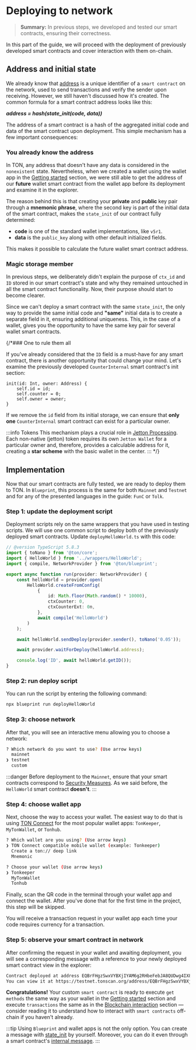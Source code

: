 
# Deploying to network

> **Summary:** In previous steps, we developed and tested our smart contracts, ensuring their correctness.

In this part of the guide, we will proceed with the deployment of previously developed smart contracts and cover interaction with them on-chain.

## Address and initial state

We already know that [address](/v3/documentation/smart-contracts/addresses/) is a unique identifier of a `smart contract` on the network, used to send transactions and verify the sender upon receiving. However, we still haven't discussed how it's created. The common formula for a smart contract address looks like this:

***address = hash(state_init(code, data))***

The address of a smart contract is a hash of the aggregated initial code and data of the smart contract upon deployment. This simple mechanism has a few important consequences:

### You already know the address

In TON, any address that doesn't have any data is considered in the `nonexistent` state. Nevertheless, when we created a wallet using the wallet app in the [Getting started](/v3/guidelines/quick-start/getting-started) section, we were still able to get the address of our **future** wallet smart contract from the wallet app before its deployment and examine it in the explorer.

The reason behind this is that creating your **private** and **public** key pair through a **mnemonic phrase**, where the second key is part of the initial data of the smart contract, makes the `state_init` of our contract fully determined:
- **code** is one of the standard wallet implementations, like `v5r1`.
- **data** is the `public_key` along with other default initialized fields.

This makes it possible to calculate the future wallet smart contract address.

### Magic storage member

In previous steps, we deliberately didn't explain the purpose of `ctx_id` and `ID` stored in our smart contract's state and why they remained untouched in all the smart contract functionality. Now, their purpose should start to become clearer.

Since we can't deploy a smart contract with the same `state_init`, the only way to provide the same initial code and **"same"** initial data is to create a separate field in it, ensuring additional uniqueness. This, in the case of a wallet, gives you the opportunity to have the same key pair for several wallet smart contracts.

{/*### One to rule them all

If you've already considered that the `ID` field is a must-have for any smart contract, there is another opportunity that could change your mind. Let's examine the previously developed `CounterInternal` smart contract's init section:

```tact
init(id: Int, owner: Address) {
    self.id = id;
    self.counter = 0;
    self.owner = owner;
}
```

If we remove the `id` field from its initial storage, we can ensure that **only one** `CounterInternal` smart contract can exist for a particular owner.

:::info Tokens
This mechanism plays a crucial role in [Jetton Processing](/v3/guidelines/dapps/asset-processing/jettons/). Each non-native (jetton) token requires its own `Jetton Wallet` for a particular owner and, therefore, provides a calculable address for it, creating a **star scheme** with the basic wallet in the center.
:::
*/}
## Implementation

Now that our smart contracts are fully tested, we are ready to deploy them to TON. In `Blueprint`, this process is the same for both `Mainnet` and `Testnet` and for any of the presented languages in the guide: `FunC` or `Tolk`.

### Step 1: update the deployment script

Deployment scripts rely on the same wrappers that you have used in testing scripts. We will use one common script to deploy both of the previously deployed smart contracts. Update `deployHelloWorld.ts` with this code:

```typescript title="/scripts/deployHelloWorld.ts"
// @version TypeScript 5.8.3
import { toNano } from '@ton/core';
import { HelloWorld } from '../wrappers/HelloWorld';
import { compile, NetworkProvider } from '@ton/blueprint';

export async function run(provider: NetworkProvider) {
    const helloWorld = provider.open(
        HelloWorld.createFromConfig(
            {
                id: Math.floor(Math.random() * 10000),
                ctxCounter: 0,
                ctxCounterExt: 0n,
            },
            await compile('HelloWorld')
        )
    );

    await helloWorld.sendDeploy(provider.sender(), toNano('0.05'));

    await provider.waitForDeploy(helloWorld.address);

    console.log('ID', await helloWorld.getID());
}
```

### Step 2: run deploy script

You can run the script by entering the following command:

```bash
npx blueprint run deployHelloWorld
```

### Step 3: choose network

After that, you will see an interactive menu allowing you to choose a network:

```bash
? Which network do you want to use? (Use arrow keys)
  mainnet
❯ testnet
  custom
```

:::danger
Before deployment to the `Mainnet`, ensure that your smart contracts correspond to [Security Measures](/v3/guidelines/smart-contracts/security/overview/). As we said before, the `HelloWorld` smart contract **doesn't**.
:::

### Step 4: choose wallet app

Next, choose the way to access your wallet. The easiest way to do that is using [TON Connect](/v3/guidelines/ton-connect/overview/) for the most popular wallet apps: `TonKeeper`, `MyTonWallet`, or `Tonhub`.

```bash
? Which wallet are you using? (Use arrow keys)
❯ TON Connect compatible mobile wallet (example: Tonkeeper) 
  Create a ton:// deep link 
  Mnemonic

? Choose your wallet (Use arrow keys)
❯ Tonkeeper 
  MyTonWallet 
  Tonhub
```

Finally, scan the QR code in the terminal through your wallet app and connect the wallet. After you've done that for the first time in the project, this step will be skipped.

You will receive a transaction request in your wallet app each time your code requires currency for a transaction.

### Step 5: observe your smart contract in network

After confirming the request in your wallet and awaiting deployment, you will see a corresponding message with a reference to your newly deployed smart contract view in the explorer:

```bash
Contract deployed at address EQBrFHgzSwxVYBXjIYAM6g2RHbeFebJA8QUDwg4IX8CPDPug
You can view it at https://testnet.tonscan.org/address/EQBrFHgzSwxVYBXjIYAM6g2RHbeFebJA8QUDwg4IX8CPDPug
```

**Congratulations!** Your custom `smart contract` is ready to execute `get methods` the same way as your wallet in the [Getting started](/v3/guidelines/quick-start/getting-started#navigation-tabs/) section and execute `transactions` the same as in the [Blockchain interaction](/v3/guidelines/quick-start/blockchain-interaction/reading-from-network) section — consider reading it to understand how to interact with `smart contracts` off-chain if you haven't already.

:::tip
Using `Blueprint` and wallet apps is not the only option. You can create a message with [state_init](/v3/documentation/smart-contracts/message-management/sending-messages#message-layout/) by yourself. Moreover, you can do it even through a smart contract's [internal message](/v3/documentation/smart-contracts/message-management/sending-messages#message-layout/).
:::

<Feedback />
